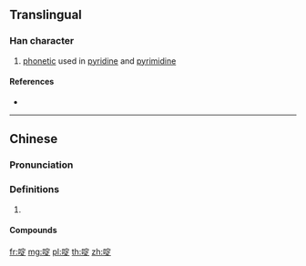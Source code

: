 {{character info/new}}
==Translingual==

===Han character===
{{Han char|rn=30|rad=口|as=08|sn=11|four=63081|canj=RJMO|ids=⿰口定}}

# [[phonetic]] used in [[pyridine]] and [[pyrimidine]]

====References====
* {{Han ref|kx=0196.261|hdz=10646.050|uh=5576|ud=21878|bh=D472|bd=54386}}

----

==Chinese==
{{zh-forms}}

===Pronunciation===
{{zh-pron
|m=dìng
|c=ding6
|cat=
}}

===Definitions===
{{zh-hanzi}}

# {{rfdef|zh}}

====Compounds====
{{zh-der|吡啶|嘧啶|吖啶|吖丁啶}}

[[fr:啶]]
[[mg:啶]]
[[pl:啶]]
[[th:啶]]
[[zh:啶]]